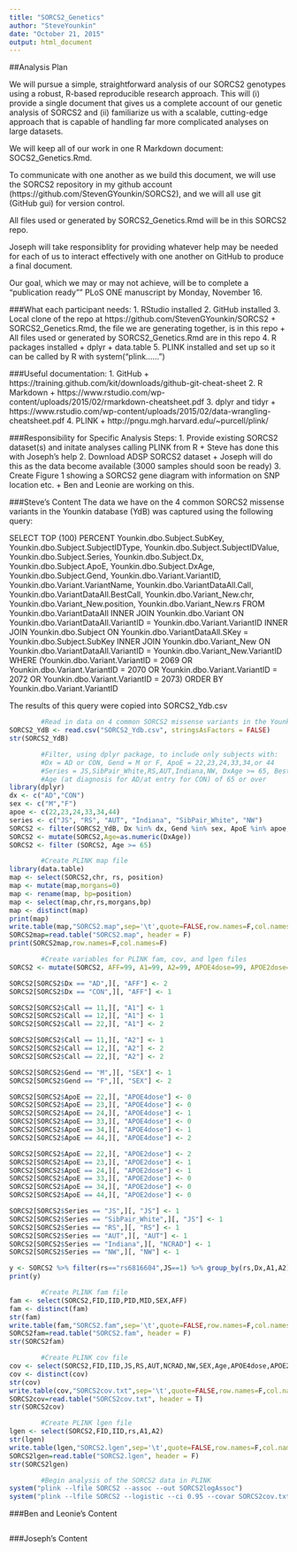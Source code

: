 ```yaml
---
title: "SORCS2_Genetics"
author: "SteveYounkin"
date: "October 21, 2015"
output: html_document
---
```


##Analysis Plan

We will pursue a simple, straightforward analysis of our SORCS2 genotypes using a robust, R-based reproducible research approach. This will (i) provide a single document that gives us a complete account of our genetic analysis of SORCS2 and (ii) familiarize us with a scalable, cutting-edge  approach that is capable of handling far more complicated analyses on large datasets.

We will keep all of our work in one R Markdown document: SOCS2_Genetics.Rmd.  

To communicate with one another as we build this document, we will use the SORCS2 repository in my github account (https://github.com/StevenGYounkin/SORCS2), and we will all use git (GitHub gui) for version control. 

All files used or generated by SORCS2_Genetics.Rmd will be in this SORCS2 repo. 

Joseph will take responsiblity for providing whatever help may be needed for each of us to interact effectively with one another on GitHub to produce a final document.

Our goal, which we may or may not achieve, will be to complete a "publication ready"" PLoS ONE manuscript by Monday, November 16.

###What each participant needs:
1. RStudio installed 
2. GitHub installed
3. Local clone of the repo at https://github.com/StevenGYounkin/SORCS2
    + SORCS2_Genetics.Rmd, the file we are generating together, is in this repo
        + All files used or generated by SORCS2_Genetics.Rmd are in this repo
4. R packages installed
    + dplyr
    + data.table
5. PLINK installed and set up so it can be called by R with system("plink......")

###Useful documentation:
1. GitHub
    + https://training.github.com/kit/downloads/github-git-cheat-sheet
2. R Markdown
    + https://www.rstudio.com/wp-content/uploads/2015/02/rmarkdown-cheatsheet.pdf
3. dplyr and tidyr
    + https://www.rstudio.com/wp-content/uploads/2015/02/data-wrangling-cheatsheet.pdf
4. PLINK
    + http://pngu.mgh.harvard.edu/~purcell/plink/
    
###Responsibility for Specific Analysis Steps:
1. Provide existing SORCS2 dataset(s) and initate analyses calling PLINK from R
    + Steve has done this with Joseph's help
2. Download ADSP SORCS2 dataset
    + Joseph will do this as the data become available (3000 samples should soon be ready)
3. Create Figure 1 showing a SORCS2 gene diagram with information on SNP location etc.
    + Ben and Leonie are working on this. 
       
###Steve's Content
The data we have on the 4 common SORCS2 missense variants in the Younkin database (YdB) was captured using the following query:

SELECT        TOP (100) PERCENT Younkin.dbo.Subject.SubKey, Younkin.dbo.Subject.SubjectIDType, Younkin.dbo.Subject.SubjectIDValue, Younkin.dbo.Subject.Series, 
                         Younkin.dbo.Subject.Dx, Younkin.dbo.Subject.ApoE, Younkin.dbo.Subject.DxAge, Younkin.dbo.Subject.Gend, Younkin.dbo.Variant.VariantID, 
                         Younkin.dbo.Variant.VariantName, Younkin.dbo.VariantDataAll.Call, Younkin.dbo.VariantDataAll.BestCall, Younkin.dbo.Variant_New.chr, 
                         Younkin.dbo.Variant_New.position, Younkin.dbo.Variant_New.rs
FROM            Younkin.dbo.VariantDataAll INNER JOIN
                         Younkin.dbo.Variant ON Younkin.dbo.VariantDataAll.VariantID = Younkin.dbo.Variant.VariantID INNER JOIN
                         Younkin.dbo.Subject ON Younkin.dbo.VariantDataAll.SKey = Younkin.dbo.Subject.SubKey INNER JOIN
                         Younkin.dbo.Variant_New ON Younkin.dbo.VariantDataAll.VariantID = Younkin.dbo.Variant_New.VariantID
WHERE        (Younkin.dbo.Variant.VariantID = 2069 OR
                         Younkin.dbo.Variant.VariantID = 2070 OR
                         Younkin.dbo.Variant.VariantID = 2072 OR
                         Younkin.dbo.Variant.VariantID = 2073)
ORDER BY Younkin.dbo.Variant.VariantID

The results of this query were copied into SORCS2_Ydb.csv

```r
        #Read in data on 4 common SORCS2 missense variants in the Younkin database
SORCS2_YdB <- read.csv("SORCS2_Ydb.csv", stringsAsFactors = FALSE)
str(SORCS2_YdB)

        #Filter, using dplyr package, to include only subjects with: 
        #Dx = AD or CON, Gend = M or F, ApoE = 22,23,24,33,34,or 44 
        #Series = JS,SibPair_White,RS,AUT,Indiana,NW, DxAge >= 65, BestCall = 1
        #Age (at diagnosis for AD/at entry for CON) of 65 or over
library(dplyr)
dx <- c("AD","CON")
sex <- c("M","F")
apoe <- c(22,23,24,33,34,44)
series <- c("JS", "RS", "AUT", "Indiana", "SibPair_White", "NW")
SORCS2 <- filter(SORCS2_YdB, Dx %in% dx, Gend %in% sex, ApoE %in% apoe, Series %in% series, BestCall == 1)
SORCS2 <- mutate(SORCS2,Age=as.numeric(DxAge))
SORCS2 <- filter (SORCS2, Age >= 65)

        #Create PLINK map file
library(data.table)
map <- select(SORCS2,chr, rs, position)
map <- mutate(map,morgans=0)
map <- rename(map, bp=position)
map <- select(map,chr,rs,morgans,bp)
map <- distinct(map)
print(map)
write.table(map,"SORCS2.map",sep='\t',quote=FALSE,row.names=F,col.names=F)
SORCS2map=read.table("SORCS2.map", header = F)
print(SORCS2map,row.names=F,col.names=F)

        #Create variables for PLINK fam, cov, and lgen files
SORCS2 <- mutate(SORCS2, AFF=99, A1=99, A2=99, APOE4dose=99, APOE2dose=99, SEX=99, JS=0, RS=0, AUT=0, NCRAD=0, NW=0, FID=0, IID=SubKey, PID=0, MID=0)

SORCS2[SORCS2$Dx == "AD",][, "AFF"] <- 2
SORCS2[SORCS2$Dx == "CON",][, "AFF"] <- 1

SORCS2[SORCS2$Call == 11,][, "A1"] <- 1
SORCS2[SORCS2$Call == 12,][, "A1"] <- 1
SORCS2[SORCS2$Call == 22,][, "A1"] <- 2

SORCS2[SORCS2$Call == 11,][, "A2"] <- 1
SORCS2[SORCS2$Call == 12,][, "A2"] <- 2
SORCS2[SORCS2$Call == 22,][, "A2"] <- 2

SORCS2[SORCS2$Gend == "M",][, "SEX"] <- 1
SORCS2[SORCS2$Gend == "F",][, "SEX"] <- 2

SORCS2[SORCS2$ApoE == 22,][, "APOE4dose"] <- 0
SORCS2[SORCS2$ApoE == 23,][, "APOE4dose"] <- 0
SORCS2[SORCS2$ApoE == 24,][, "APOE4dose"] <- 1
SORCS2[SORCS2$ApoE == 33,][, "APOE4dose"] <- 0
SORCS2[SORCS2$ApoE == 34,][, "APOE4dose"] <- 1
SORCS2[SORCS2$ApoE == 44,][, "APOE4dose"] <- 2

SORCS2[SORCS2$ApoE == 22,][, "APOE2dose"] <- 2
SORCS2[SORCS2$ApoE == 23,][, "APOE2dose"] <- 1
SORCS2[SORCS2$ApoE == 24,][, "APOE2dose"] <- 1
SORCS2[SORCS2$ApoE == 33,][, "APOE2dose"] <- 0
SORCS2[SORCS2$ApoE == 34,][, "APOE2dose"] <- 0
SORCS2[SORCS2$ApoE == 44,][, "APOE2dose"] <- 0

SORCS2[SORCS2$Series == "JS",][, "JS"] <- 1
SORCS2[SORCS2$Series == "SibPair_White",][, "JS"] <- 1
SORCS2[SORCS2$Series == "RS",][, "RS"] <- 1
SORCS2[SORCS2$Series == "AUT",][, "AUT"] <- 1
SORCS2[SORCS2$Series == "Indiana",][, "NCRAD"] <- 1
SORCS2[SORCS2$Series == "NW",][, "NW"] <- 1

y <- SORCS2 %>% filter(rs=="rs6816604",JS==1) %>% group_by(rs,Dx,A1,A2) %>% summarize(n=n())
print(y)

        #Create PLINK fam file
fam <- select(SORCS2,FID,IID,PID,MID,SEX,AFF)
fam <- distinct(fam)
str(fam)
write.table(fam,"SORCS2.fam",sep='\t',quote=FALSE,row.names=F,col.names=F)
SORCS2fam=read.table("SORCS2.fam", header = F)
str(SORCS2fam)

        #Create PLINK cov file
cov <- select(SORCS2,FID,IID,JS,RS,AUT,NCRAD,NW,SEX,Age,APOE4dose,APOE2dose)
cov <- distinct(cov)
str(cov)
write.table(cov,"SORCS2cov.txt",sep='\t',quote=FALSE,row.names=F,col.names=T)
SORCS2cov=read.table("SORCS2cov.txt", header = T)
str(SORCS2cov)

        #Create PLINK lgen file
lgen <- select(SORCS2,FID,IID,rs,A1,A2)
str(lgen)
write.table(lgen,"SORCS2.lgen",sep='\t',quote=FALSE,row.names=F,col.names=F)
SORCS2lgen=read.table("SORCS2.lgen", header = F)
str(SORCS2lgen)

        #Begin analysis of the SORCS2 data in PLINK
system("plink --lfile SORCS2 --assoc --out SORCS2logAssoc")
system("plink --lfile SORCS2 --logistic --ci 0.95 --covar SORCS2cov.txt --covar-name RS,AUT,NCRAD,NW,SEX,Age,APOE4dose,APOE2dose --out SORCS2logAllCov")
```

###Ben and Leonie's Content
```r

```

###Joseph's Content
```r

```



